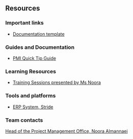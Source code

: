 ## Resources

### Important links
- [Documentation template](https://drive.google.com/drive/folders/1PSB68f3AOzBmurW6IcO6Ele46JIx5dOc?usp=drive_link)

### Guides and Documentation
- [PMI Quick Tip Guide](https://www.pmi.org/-/media/pmi/documents/public/pdf/microsites/pmo-symposium/quick-tip-guide.pdf?la=en)

### Learning Resources
- [Training Sessions presented by Ms Noora](https://drive.google.com/drive/folders/1VAtQjqBdCAgaCHSq_FvRerH0ufn5jPrz)

### Tools and platforms
- [ERP System, Stride](https://stride.42.group/)

### Team contacts
[Head of the Project Management Office, Noora  Almannaei](mailto:noorah@42.solutions)